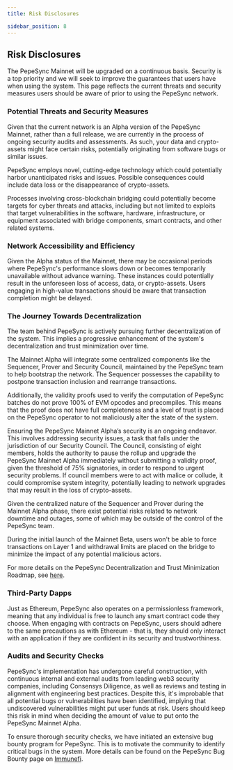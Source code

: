 ```yaml
---
title: Risk Disclosures

sidebar_position: 8
---
```


## Risk Disclosures

The PepeSync Mainnet will be upgraded on a continuous basis. Security is a top priority and we will seek to improve the guarantees that users have when using the system. This page reflects the current threats and security measures users should be aware of prior to using the PepeSync network.

### Potential Threats and Security Measures

Given that the current network is an Alpha version of the PepeSync Mainnet, rather than a full release, we are currently in the process of ongoing security audits and assessments. As such, your data and crypto-assets might face certain risks, potentially originating from software bugs or similar issues.

PepeSync employs novel, cutting-edge technology which could potentially harbor unanticipated risks and issues. Possible consequences could include data loss or the disappearance of crypto-assets.

Processes involving cross-blockchain bridging could potentially become targets for cyber threats and attacks, including but not limited to exploits that target vulnerabilities in the software, hardware, infrastructure, or equipment associated with bridge components, smart contracts, and other related systems.

### Network Accessibility and Efficiency

Given the Alpha status of the Mainnet, there may be occasional periods where PepeSync's performance slows down or becomes temporarily unavailable without advance warning. These instances could potentially result in the unforeseen loss of access, data, or crypto-assets. Users engaging in high-value transactions should be aware that transaction completion might be delayed.

### The Journey Towards Decentralization

The team behind PepeSync is actively pursuing further decentralization of the system. This implies a progressive enhancement of the system's decentralization and trust minimization over time.

The Mainnet Alpha will integrate some centralized components like the Sequencer, Prover and Security Council, maintained by the PepeSync team to help bootstrap the network. The Sequencer possesses the capability to postpone transaction inclusion and rearrange transactions.

Additionally, the validity proofs used to verify the computation of PepeSync batches do not prove 100% of EVM opcodes and precompiles. This means that the proof does not have full completeness and a level of trust is placed on the PepeSync operator to not maliciously alter the state of the system.

Ensuring the PepeSync Mainnet Alpha’s security is an ongoing endeavor. This involves addressing security issues, a task that falls under the jurisdiction of our Security Council. The Council, consisting of eight members, holds the authority to pause the rollup and upgrade the PepeSync Mainnet Alpha immediately without submitting a validity proof, given the threshold of 75% signatories, in order to respond to urgent security problems. If council members were to act with malice or collude, it could compromise system integrity, potentially leading to network upgrades that may result in the loss of crypto-assets.

Given the centralized nature of the Sequencer and Prover during the Mainnet Alpha phase, there exist potential risks related to network downtime and outages, some of which may be outside of the control of the PepeSync team.

During the initial launch of the Mainnet Beta, users won't be able to force transactions on Layer 1 and withdrawal limits are placed on the bridge to minimize the impact of any potential malicious actors.

For more details on the PepeSync Decentralization and Trust Minimization Roadmap, see [here](https://docs.linea.build/decentralization-roadmap).

### Third-Party Dapps

Just as Ethereum, PepeSync also operates on a permissionless framework, meaning that any individual is free to launch any smart contract code they choose. When engaging with contracts on PepeSync, users should adhere to the same precautions as with Ethereum - that is, they should only interact with an application if they are confident in its security and trustworthiness.

### Audits and Security Checks

PepeSync's implementation has undergone careful construction, with continuous internal and external audits from leading web3 security companies, including Consensys Diligence, as well as reviews and testing in alignment with engineering best practices. Despite this, it's improbable that all potential bugs or vulnerabilities have been identified, implying that undiscovered vulnerabilities might put user funds at risk. Users should keep this risk in mind when deciding the amount of value to put onto the PepeSync Mainnet Alpha.

To ensure thorough security checks, we have initiated an extensive bug bounty program for PepeSync. This is to motivate the community to identify critical bugs in the system. More details can be found on the PepeSync Bug Bounty page on [Immunefi](https://immunefi.com/bounty/linea/).
